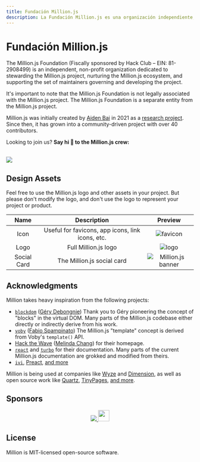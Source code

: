 ```yaml
---
title: Fundación Million.js
description: La Fundación Million.js es una organización independiente, y sin animos de lucro dedicada a la stewarding del proyecto Million.js, que enriquezca el ecosistema de Million.js, y da soporte al conjunto de contributores que rigen y desarrollan el proyecto.
---
```



# Fundación Million.js

The Million.js Foundation (Fiscally sponsored by Hack Club – EIN: 81-2908499) is an independent, non-profit organization dedicated to stewarding the Million.js project, nurturing the Million.js ecosystem, and supporting the set of maintainers governing and developing the project.

It's important to note that the Million.js Foundation is not legally associated with the Million.js project. The Million.js Foundation is a separate entity from the Million.js project.

Million.js was initially created by [Aiden Bai](https://aiden.mov) in 2021 as a [research project](https://dl.acm.org/doi/10.1145/3555776.3577683). Since then, it has grown into a community-driven project with over 40 contributors.

Looking to join us? **Say hi 👋 to the Million.js crew:**

<br />

<a href="https://github.com/aidenybai/million/graphs/contributors">
  <img src="https://contrib.rocks/image?repo=aidenybai/million" />
</a>

## Design Assets

Feel free to use the Million.js logo and other assets in your project. But please
don't modify the logo, and don't use the logo to represent your project or
product.

|    Name     |                   Description                    |                                       Preview                                       |
| :---------: | :----------------------------------------------: | :---------------------------------------------------------------------------------: |
|    Icon     | Useful for favicons, app icons, link icons, etc. | <Image className="m-5" alt="favicon" src="/favicon.svg" width={150} height={150} /> |
|    Logo     |               Full Million.js logo               | <Image className="m-5" alt="logo" src="/text-logo.svg" width={300} height={100} />  |
| Social Card |            The Million.js social card            |                          ![Million.js banner](/banner.png)                          |

## Acknowledgments

Million takes heavy inspiration from the following projects:

- [`blockdom`](https://github.com/ged-odoo/blockdom) ([Géry Debongnie](https://github.com/ged-odoo))
  Thank you to Géry pioneering the concept of "blocks" in the virtual DOM. Many parts of the Million.js codebase either directly or indirectly derive from his work.
- [`voby`](https://github.com/vobyjs/voby) ([Fabio Spampinato](https://github.com/fabiospampinato))
  The Million.js "template" concept is derived from Voby's `template()` API.
- [Hack the Wave](https://hackthewave.com) ([Melinda Chang](https://github.com/melindachang)) for their homepage.
- [`react`](https://react.dev) and [`turbo`](https://turbo.build) for their documentation. Many parts of the current Million.js documentation are grokked and modified from theirs.
- [`ivi`](https://github.com/localvoid/ivi), [Preact](https://github.com/preactjs/preact), [and more](https://krausest.github.io/js-framework-benchmark/2021/table_chrome_96.0.4664.45.html)

Million is being used at companies like [Wyze](https://wyze.com) and [Dimension](https://dimension.dev), as well as open source work like [Quartz](https://github.com/jackyzha0/quartz), [TinyPages](https://github.com/Borrus-sudo/tinypages), [and more](https://github.com/aidenybai/million/network/dependents).

## Sponsors

<p align="center">
  <a href="https://github.com/sponsors/aidenybai">
    <img src="https://raw.githubusercontent.com/aidenybai/aidenybai/master/sponsors.svg" />
  </a>
  <a href="https://vercel.com?utm_source=millionjs&utm_campaign=oss">
    <img
      height="30"
      src="https://raw.githubusercontent.com/abumalick/powered-by-vercel/master/powered-by-vercel.svg"
    />
  </a>
</p>

## License

Million is MIT-licensed open-source software.
